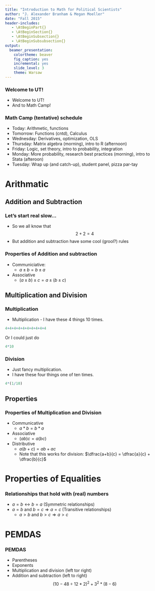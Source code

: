 ```yaml
---
title: "Introduction to Math for Political Scientists"
author: "J. Alexander Branham & Megan Moeller"
date: "Fall 2015"
header-includes:
   - \AtBeginPart{}
   - \AtBeginSection{}
   - \AtBeginSubsection{}
   - \AtBeginSubsubsection{}
output:
  beamer_presentation:
    colortheme: beaver
    fig_caption: yes
    incremental: yes
    slide_level: 3
    theme: Warsaw
---
```


### Welcome to UT!
* Welcome to UT!
* And to Math Camp!

### Math Camp (tentative) schedule
* Today: Arithmetic, functions
* Tomorrow: Functions (cntd), Calculus
* Wednesday: Derivatives, optimization, OLS
* Thursday: Matrix algebra (morning), intro to R (afternoon)
* Friday: Logic, set theory, intro to probability, integration
* Monday: More probability, research best practices (morning), intro to Stata (afteroon)
* Tuesday: Wrap up (and catch-up), student panel, pizza par-tay 

# Arithmatic
## Addition and Subtraction
### Let's start real slow...
* So we all know that
$$2+2 =4$$
* But addition and subtraction have some cool (grool?) rules

### Properties of Addition and subtraction
* Communiciative:
    + $a\pm b = b \pm a$
* Associative
    + $(a\pm b) \pm c = a \pm (b\pm c)$

## Multiplication and Division
### Multiplication
* Multiplication - I have these 4 things 10 times.
```r
4+4+4+4+4+4+4+4+4+4
```
\pause
Or I could just do
```r
4*10
```

### Division
* Just fancy multiplication.
\pause
* I have these four things one of ten times.
```r
4*(1/10)
```

## Properties
### Properties of Multiplication and Division
* Communicative
    + $a*b = b*a$
* Associative
    + $(ab)c = a(bc)$
* Distributive
    + $a(b+c) = ab + ac$
    + Note that this works for division: $\dfrac{a+b}{c} = \dfrac{a}{c} + \dfrac{b}{c}$


# Properties of Equalities
### Relationships that hold with (real) numbers
* $a=b \longleftrightarrow b=a$ (Symmetric relationships)
* $a = b$ and $b=c \Rightarrow a=c$ (Transitive relationships)
    + $a>b$ and $b>c \Rightarrow a>c$

# PEMDAS
### PEMDAS
* Parentheses
* Exponents
* Multiplication and division (left tor right)
* Addition and subtraction (left to right)
$$(10-48\div 12 * 2)^2 + 3^2 * (8-6)$$
